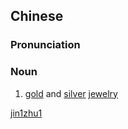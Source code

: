 ==Chinese==
{{zh-forms}}

===Pronunciation===
{{zh-pron
|m=jīnzhū
|cat=n
}}

===Noun===
{{zh-noun}}

# {{lb|zh|literary}} [[gold]] and [[silver]] [[jewelry]]

[[Category:Mandarin literary terms|jin1zhu1]]
